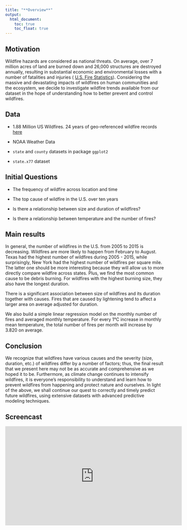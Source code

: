 ```yaml
---
title: "**Overview**"
output:
  html_document: 
    toc: true
    toc_float: true
---
```


## **Motivation**

Wildfire hazards are considered as national threats. On average, over 7 million acres of land are burned down and 26,000 structures are destroyed annually, resulting in substantial economic and environmental losses with a number of fatalities and injuries ( [U.S. Fire Statistics](https://www.usfa.fema.gov/data/statistics/)). Considering the massive and devastating impacts of wildfires on human communities and the ecosystem, we decide to investigate wildfire trends available from our dataset in the hope of understanding how to better prevent and control wildfires. 

## **Data**

* 1.88 Million US Wildfires. 24 years of geo-referenced wildfire records   [here](https://www.kaggle.com/rtatman/188-million-us-wildfires)

* NOAA Weather Data

* `state` and `county` datasets in package `ggplot2`

* `state.x77` dataset

## **Initial Questions**

* The frequency of wildfire across location and time

* The top cause of wildfire in the U.S. over ten years

* Is there a relationship between size and duration of wildfires?

* Is there a relationship between temperature and the number of fires?

## **Main results**
In general, the number of wildfires in the U.S. from 2005 to 2015 is decreasing. Wildfires are more likely to happen from February to August. Texas had the highest number of wildfires during 2005 - 2015, while surprisingly, New York had the highest number of wildfires per square mile. The latter one should be more interesting because they will allow us to more directly compare wildfire across states. Plus, we find the most common cause to be debris burning. For wildfires with the highest burning size, they also have the longest duration. 

There is a significant association between size of wildfires and its duration together with causes. Fires that are caused by lightening tend to affect a larger area on average adjusted for duration.

We also build a simple linear regression model on the monthly number of fires and averaged monthly temperature. For every 1°C increase in monthly mean temperature, the total number of fires per month will increase by 3.820 on average.

## **Conclusion**
We recognize that wildfires have various causes and the severity (size, duration, etc.) of wildfires differ by a number of factors; thus, the final result that we present here may not be as accurate and comprehensive as we hoped it to be. Furthermore, as climate change continues to intensify wildfires, it is everyone's responsibility to understand and learn how to prevent wildfires from happening and protect nature and ourselves. In light of the above, we shall continue our quest to correctly and timely predict future wildfires, using extensive datasets with advanced predictive modeling techniques. 

## **Screencast**

<iframe width="560" height="315" src="https://www.youtube.com/embed/4CTq6uFz2T8" frameborder="0" allow="accelerometer; autoplay; encrypted-media; gyroscope; picture-in-picture" allowfullscreen></iframe>

